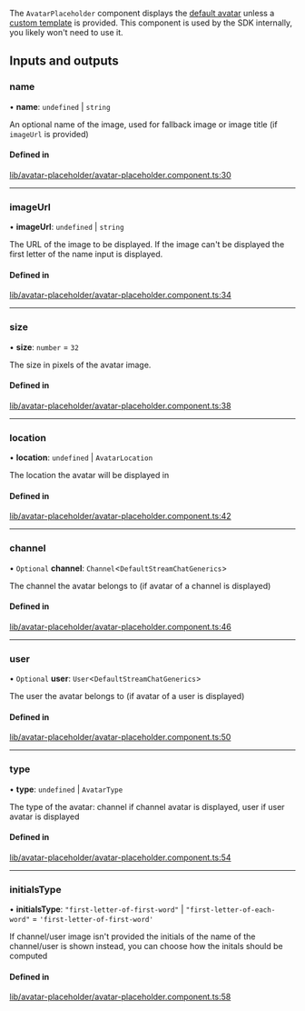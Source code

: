 The `AvatarPlaceholder` component displays the [default avatar](./AvatarComponent.mdx) unless a [custom template](../services/CustomTemplatesService.mdx) is provided. This component is used by the SDK internally, you likely won't need to use it.

[//]: # "Start of generated content"
## Inputs and outputs 


### name

• **name**: `undefined` \| `string`

An optional name of the image, used for fallback image or image title (if `imageUrl` is provided)

#### Defined in

[lib/avatar-placeholder/avatar-placeholder.component.ts:30](https://github.com/GetStream/stream-chat-angular/blob/977cd9c/projects/stream-chat-angular/src/lib/avatar-placeholder/avatar-placeholder.component.ts#L30)

___

### imageUrl

• **imageUrl**: `undefined` \| `string`

The URL of the image to be displayed. If the image can't be displayed the first letter of the name input is displayed.

#### Defined in

[lib/avatar-placeholder/avatar-placeholder.component.ts:34](https://github.com/GetStream/stream-chat-angular/blob/977cd9c/projects/stream-chat-angular/src/lib/avatar-placeholder/avatar-placeholder.component.ts#L34)

___

### size

• **size**: `number` = `32`

The size in pixels of the avatar image.

#### Defined in

[lib/avatar-placeholder/avatar-placeholder.component.ts:38](https://github.com/GetStream/stream-chat-angular/blob/977cd9c/projects/stream-chat-angular/src/lib/avatar-placeholder/avatar-placeholder.component.ts#L38)

___

### location

• **location**: `undefined` \| `AvatarLocation`

The location the avatar will be displayed in

#### Defined in

[lib/avatar-placeholder/avatar-placeholder.component.ts:42](https://github.com/GetStream/stream-chat-angular/blob/977cd9c/projects/stream-chat-angular/src/lib/avatar-placeholder/avatar-placeholder.component.ts#L42)

___

### channel

• `Optional` **channel**: `Channel`<`DefaultStreamChatGenerics`\>

The channel the avatar belongs to (if avatar of a channel is displayed)

#### Defined in

[lib/avatar-placeholder/avatar-placeholder.component.ts:46](https://github.com/GetStream/stream-chat-angular/blob/977cd9c/projects/stream-chat-angular/src/lib/avatar-placeholder/avatar-placeholder.component.ts#L46)

___

### user

• `Optional` **user**: `User`<`DefaultStreamChatGenerics`\>

The user the avatar belongs to (if avatar of a user is displayed)

#### Defined in

[lib/avatar-placeholder/avatar-placeholder.component.ts:50](https://github.com/GetStream/stream-chat-angular/blob/977cd9c/projects/stream-chat-angular/src/lib/avatar-placeholder/avatar-placeholder.component.ts#L50)

___

### type

• **type**: `undefined` \| `AvatarType`

The type of the avatar: channel if channel avatar is displayed, user if user avatar is displayed

#### Defined in

[lib/avatar-placeholder/avatar-placeholder.component.ts:54](https://github.com/GetStream/stream-chat-angular/blob/977cd9c/projects/stream-chat-angular/src/lib/avatar-placeholder/avatar-placeholder.component.ts#L54)

___

### initialsType

• **initialsType**: ``"first-letter-of-first-word"`` \| ``"first-letter-of-each-word"`` = `'first-letter-of-first-word'`

If channel/user image isn't provided the initials of the name of the channel/user is shown instead, you can choose how the initals should be computed

#### Defined in

[lib/avatar-placeholder/avatar-placeholder.component.ts:58](https://github.com/GetStream/stream-chat-angular/blob/977cd9c/projects/stream-chat-angular/src/lib/avatar-placeholder/avatar-placeholder.component.ts#L58)

[//]: # "End of generated content"
